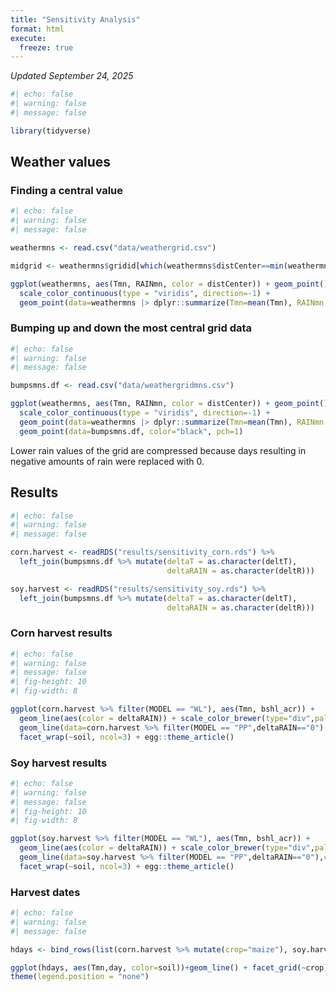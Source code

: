 ```yaml
---
title: "Sensitivity Analysis"
format: html
execute: 
  freeze: true
---
```


_Updated September 24, 2025_

```r
#| echo: false
#| warning: false
#| message: false

library(tidyverse)

```

## Weather values

### Finding a central value

```r
#| echo: false
#| warning: false
#| message: false

weathermns <- read.csv("data/weathergrid.csv")

midgrid <- weathermns$gridid[which(weathermns$distCenter==min(weathermns$distCenter))]

ggplot(weathermns, aes(Tmn, RAINmn, color = distCenter)) + geom_point() +
  scale_color_continuous(type = "viridis", direction=-1) +
  geom_point(data=weathermns |> dplyr::summarize(Tmn=mean(Tmn), RAINmn = mean(RAINmn)), color="red")

```

### Bumping up and down the most central grid data

```r
#| echo: false
#| warning: false
#| message: false

bumpsmns.df <- read.csv("data/weathergridmns.csv")

ggplot(weathermns, aes(Tmn, RAINmn, color = distCenter)) + geom_point() +
  scale_color_continuous(type = "viridis", direction=-1) +
  geom_point(data=weathermns |> dplyr::summarize(Tmn=mean(Tmn), RAINmn = mean(RAINmn)), color="red") +
  geom_point(data=bumpsmns.df, color="black", pch=1)

```

Lower rain values of the grid are compressed because days resulting in negative amounts of rain were replaced with 0.

## Results

```r
#| echo: false
#| warning: false
#| message: false

corn.harvest <- readRDS("results/sensitivity_corn.rds") %>%
  left_join(bumpsmns.df %>% mutate(deltaT = as.character(deltT),
                                   deltaRAIN = as.character(deltR)))

soy.harvest <- readRDS("results/sensitivity_soy.rds") %>%
  left_join(bumpsmns.df %>% mutate(deltaT = as.character(deltT),
                                   deltaRAIN = as.character(deltR)))

```

### Corn harvest results

```r
#| echo: false
#| warning: false
#| message: false
#| fig-height: 10
#| fig-width: 8

ggplot(corn.harvest %>% filter(MODEL == "WL"), aes(Tmn, bshl_acr)) +
  geom_line(aes(color = deltaRAIN)) + scale_color_brewer(type="div",palette = "Spectral") + 
  geom_line(data=corn.harvest %>% filter(MODEL == "PP",deltaRAIN=="0"),color="grey",lty=2) + 
  facet_wrap(~soil, ncol=3) + egg::theme_article()

```

### Soy harvest results

```r
#| echo: false
#| warning: false
#| message: false
#| fig-height: 10
#| fig-width: 8

ggplot(soy.harvest %>% filter(MODEL == "WL"), aes(Tmn, bshl_acr)) +
  geom_line(aes(color = deltaRAIN)) + scale_color_brewer(type="div",palette = "Spectral") + 
  geom_line(data=soy.harvest %>% filter(MODEL == "PP",deltaRAIN=="0"),color="grey",lty=2) + 
  facet_wrap(~soil, ncol=3) + egg::theme_article()

```

### Harvest dates
```r
#| echo: false
#| warning: false
#| message: false

hdays <- bind_rows(list(corn.harvest %>% mutate(crop="maize"), soy.harvest %>% mutate(crop="soy")))

ggplot(hdays, aes(Tmn,day, color=soil))+geom_line() + facet_grid(~crop)+ egg::theme_article() +
theme(legend.position = "none")

```

